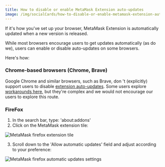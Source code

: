 ```yaml
---
title: How to disable or enable MetaMask Extension auto-updates
image: /img/socialCards/how-to-disable-or-enable-metamask-extension-auto-updates.jpg
---
```



<CustomLayout />

If it's how you've set up your browser, MetaMask Extension is automatically updated when a new version is released.

While most browsers encourage users to get updates automatically (as do we), users can enable or disable auto-updates on some browsers.

Here's how:

### Chrome-based browsers (Chrome, Brave)

Google Chrome and similar browsers, such as Brave, don 't (explicitly) support users to disable [extension auto-updates](https://developer.chrome.com/apps/autoupdate). Some users explore [workarounds here](https://productforums.google.com/forum/#!topic/chrome/l3zOZeO-5-M), but they're complex and we would not encourage our users to explore this route.

### FireFox

1. In the search bar, type: 'about:addons'
2. Click on the MetaMask extension tile:

<div class="center-container">
  <div class="img-medium">
    <img
      src={
        require("../../../img/managing-my-wallet/using-metamask/how-to-disable-or-enable-metamask-extension-auto-updates/MetaMask_firefox_extension_tile.png")
          .default
      }
      alt="MetaMask firefox extension tile"
    />
  </div>
</div>

3. Scroll down to the 'Allow automatic updates' field and adjust according to your preference:

<div class="center-container">
  <div class="img-medium">
    <img
      src={
        require("../../../img/managing-my-wallet/using-metamask/how-to-disable-or-enable-metamask-extension-auto-updates/MetaMask_firefox_automatic_updates_settings.png")
          .default
      }
      alt="MetaMask firefox automatic updates settings"
    />
  </div>
</div>
